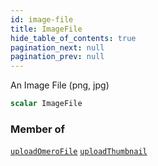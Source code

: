 ```yaml
---
id: image-file
title: ImageFile
hide_table_of_contents: true
pagination_next: null
pagination_prev: null
---
```








An Image File (png, jpg)

[type]: [description]

```graphql
scalar ImageFile
```




### Member of

[`uploadOmeroFile`](/docs/schemas/mikro/mutations/upload-omero-file)  <Badge class="secondary" text="mutation"/><Bullet />[`uploadThumbnail`](/docs/schemas/mikro/mutations/upload-thumbnail)  <Badge class="secondary" text="mutation"/>



